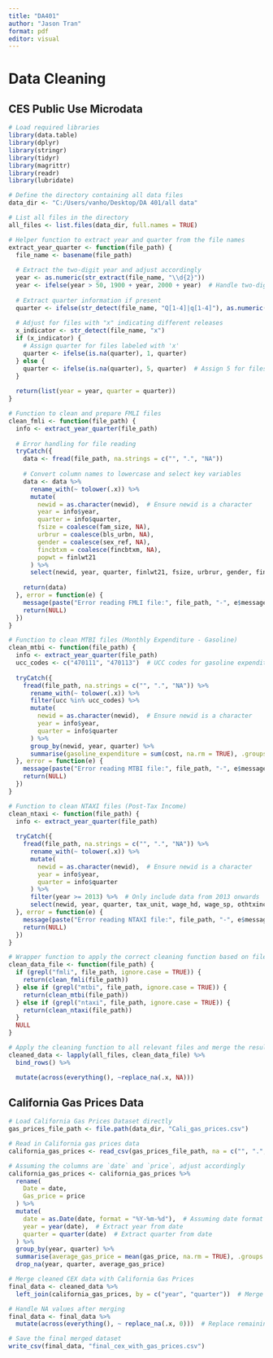 ---
title: "DA401"
author: "Jason Tran"
format: pdf
editor: visual
---

# Data Cleaning 

## CES Public Use Microdata

```{r}
# Load required libraries
library(data.table)
library(dplyr)
library(stringr)
library(tidyr)
library(magrittr)
library(readr)
library(lubridate)

# Define the directory containing all data files
data_dir <- "C:/Users/vanho/Desktop/DA 401/all data"

# List all files in the directory
all_files <- list.files(data_dir, full.names = TRUE)

# Helper function to extract year and quarter from the file names
extract_year_quarter <- function(file_path) {
  file_name <- basename(file_path)
  
  # Extract the two-digit year and adjust accordingly
  year <- as.numeric(str_extract(file_name, "\\d{2}"))
  year <- ifelse(year > 50, 1900 + year, 2000 + year)  # Handle two-digit year format
  
  # Extract quarter information if present
  quarter <- ifelse(str_detect(file_name, "Q[1-4]|q[1-4]"), as.numeric(str_extract(file_name, "[1-4]")), NA)
  
  # Adjust for files with "x" indicating different releases
  x_indicator <- str_detect(file_name, "x")
  if (x_indicator) {
    # Assign quarter for files labeled with 'x'
    quarter <- ifelse(is.na(quarter), 1, quarter)
  } else {
    quarter <- ifelse(is.na(quarter), 5, quarter)  # Assign 5 for files from the fifth quarter
  }
  
  return(list(year = year, quarter = quarter))
}

# Function to clean and prepare FMLI files
clean_fmli <- function(file_path) {
  info <- extract_year_quarter(file_path)
  
  # Error handling for file reading
  tryCatch({
    data <- fread(file_path, na.strings = c("", ".", "NA"))
    
    # Convert column names to lowercase and select key variables
    data <- data %>%
      rename_with(~ tolower(.x)) %>%
      mutate(
        newid = as.character(newid),  # Ensure newid is a character
        year = info$year,
        quarter = info$quarter,
        fsize = coalesce(fam_size, NA),
        urbrur = coalesce(bls_urbn, NA),
        gender = coalesce(sex_ref, NA),
        fincbtxm = coalesce(fincbtxm, NA),
        popwt = finlwt21
      ) %>%
      select(newid, year, quarter, finlwt21, fsize, urbrur, gender, fincbtxm, popwt)
    
    return(data)
  }, error = function(e) {
    message(paste("Error reading FMLI file:", file_path, "-", e$message))
    return(NULL)
  })
}

# Function to clean MTBI files (Monthly Expenditure - Gasoline)
clean_mtbi <- function(file_path) {
  info <- extract_year_quarter(file_path)
  ucc_codes <- c("470111", "470113")  # UCC codes for gasoline expenditures
  
  tryCatch({
    fread(file_path, na.strings = c("", ".", "NA")) %>%
      rename_with(~ tolower(.x)) %>%
      filter(ucc %in% ucc_codes) %>%
      mutate(
        newid = as.character(newid),  # Ensure newid is a character
        year = info$year,
        quarter = info$quarter
      ) %>%
      group_by(newid, year, quarter) %>%
      summarise(gasoline_expenditure = sum(cost, na.rm = TRUE), .groups = 'drop')
  }, error = function(e) {
    message(paste("Error reading MTBI file:", file_path, "-", e$message))
    return(NULL)
  })
}

# Function to clean NTAXI files (Post-Tax Income)
clean_ntaxi <- function(file_path) {
  info <- extract_year_quarter(file_path)
  
  tryCatch({
    fread(file_path, na.strings = c("", ".", "NA")) %>%
      rename_with(~ tolower(.x)) %>%
      mutate(
        newid = as.character(newid),  # Ensure newid is a character
        year = info$year,
        quarter = info$quarter
      ) %>%
      filter(year >= 2013) %>%  # Only include data from 2013 onwards
      select(newid, year, quarter, tax_unit, wage_hd, wage_sp, othtxinc, taxpens, fica_py, fica_cy)
  }, error = function(e) {
    message(paste("Error reading NTAXI file:", file_path, "-", e$message))
    return(NULL)
  })
}

# Wrapper function to apply the correct cleaning function based on file type
clean_data_file <- function(file_path) {
  if (grepl("fmli", file_path, ignore.case = TRUE)) {
    return(clean_fmli(file_path))
  } else if (grepl("mtbi", file_path, ignore.case = TRUE)) {
    return(clean_mtbi(file_path))
  } else if (grepl("ntaxi", file_path, ignore.case = TRUE)) {
    return(clean_ntaxi(file_path))
  }
  NULL
}

# Apply the cleaning function to all relevant files and merge the results
cleaned_data <- lapply(all_files, clean_data_file) %>%
  bind_rows() %>%

  mutate(across(everything(), ~replace_na(.x, NA)))


```

## California Gas Prices Data

```{r}
# Load California Gas Prices Dataset directly
gas_prices_file_path <- file.path(data_dir, "Cali_gas_prices.csv")

# Read in California gas prices data
california_gas_prices <- read_csv(gas_prices_file_path, na = c("", ".", "NA"))

# Assuming the columns are `date` and `price`, adjust accordingly
california_gas_prices <- california_gas_prices %>%
  rename(
    Date = date,  
    Gas_price = price  
  ) %>%
  mutate(
    date = as.Date(date, format = "%Y-%m-%d"),  # Assuming date format is YYYY-MM-DD
    year = year(date),  # Extract year from date
    quarter = quarter(date)  # Extract quarter from date
  ) %>%
  group_by(year, quarter) %>%
  summarise(average_gas_price = mean(gas_price, na.rm = TRUE), .groups = 'drop') %>%
  drop_na(year, quarter, average_gas_price)

# Merge cleaned CEX data with California Gas Prices
final_data <- cleaned_data %>%
  left_join(california_gas_prices, by = c("year", "quarter"))  # Merge based on year and quarter to add gas prices to each row

# Handle NA values after merging
final_data <- final_data %>%
  mutate(across(everything(), ~ replace_na(.x, 0)))  # Replace remaining NA values with 0

# Save the final merged dataset
write_csv(final_data, "final_cex_with_gas_prices.csv")
```
